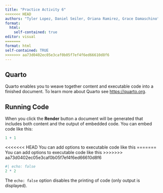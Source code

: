 ```yaml
---
title: "Practice Activity 6"
<<<<<<< HEAD
authors: "Tyler Lopez, Daniel Seiler, Oriana Ramirez, Grace Damaschino"
format: 
  html:
    self-contained: true
editor: visual
=======
format: html
self-contained: TRUE
>>>>>>> aa73d0402ec05e3caf0b05f7ef4f6ed66610d8f6
---
```


## Quarto

Quarto enables you to weave together content and executable code into a finished document. To learn more about Quarto see <https://quarto.org>.

## Running Code

When you click the **Render** button a document will be generated that includes both content and the output of embedded code. You can embed code like this:

```r
1 + 1
```

<<<<<<< HEAD
You can add options to executable code like this
=======
You can add options to executable code like this 
>>>>>>> aa73d0402ec05e3caf0b05f7ef4f6ed66610d8f6

```r
#| echo: false
2 * 2
```

The `echo: false` option disables the printing of code (only output is displayed).
